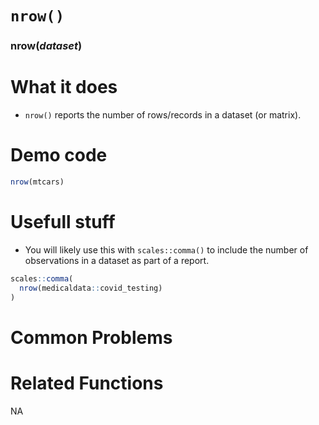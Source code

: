 # [`nrow()`]{.blue}
 
 
### [nrow]{.blue}(*dataset*){.center} 
 
# What it does 

+ [`nrow()`]{.blue} reports the number of rows/records in a dataset (or matrix).
  
 
# Demo code 

```r
nrow(mtcars)
```
  
 
# Usefull stuff 

+ You will likely use this with [`scales::comma()`]{.blue} to include the number of observations in a dataset as part of a report.
```r
scales::comma(
  nrow(medicaldata::covid_testing)
)
```
  
 
# Common Problems 

  
 
# Related Functions 
NA  
